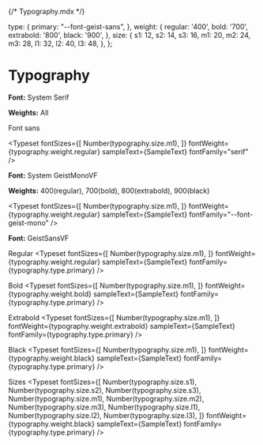{/* Typography.mdx */}


<Meta title="Base/Typography" />

  type: {
    primary: "--font-geist-sans",
  },
  weight: {
    regular: '400',
    bold: '700',
    extrabold: '800',
    black: '900',
  },
  size: {
    s1: 12,
    s2: 14,
    s3: 16,
    m1: 20,
    m2: 24,
    m3: 28,
    l1: 32,
    l2: 40,
    l3: 48,
  },
};


# Typography

**Font:** System Serif

**Weights:** All

<span class="font-sans">Font sans</span>

<Typeset
  fontSizes={[
    Number(typography.size.m1),
  ]}
  fontWeight={typography.weight.regular}
  sampleText={SampleText}
  fontFamily="serif"
/>

**Font:** System GeistMonoVF

**Weights:** 400(regular), 700(bold), 800(extrabold), 900(black)

<Typeset
  fontSizes={[
    Number(typography.size.m1),
  ]}
  fontWeight={typography.weight.regular}
  sampleText={SampleText}
  fontFamily="--font-geist-mono"
/>

**Font:** GeistSansVF

Regular
<Typeset
  fontSizes={[
    Number(typography.size.m1),
  ]}
  fontWeight={typography.weight.regular}
  sampleText={SampleText}
  fontFamily={typography.type.primary}
/>

Bold
<Typeset
  fontSizes={[
    Number(typography.size.m1),
  ]}
  fontWeight={typography.weight.bold}
  sampleText={SampleText}
  fontFamily={typography.type.primary}
/>

Extrabold
<Typeset
  fontSizes={[
    Number(typography.size.m1),
  ]}
  fontWeight={typography.weight.extrabold}
  sampleText={SampleText}
  fontFamily={typography.type.primary}
/>

Black
<Typeset
  fontSizes={[
    Number(typography.size.m1),
  ]}
  fontWeight={typography.weight.black}
  sampleText={SampleText}
  fontFamily={typography.type.primary}
/>

Sizes
<Typeset
  fontSizes={[
    Number(typography.size.s1),
    Number(typography.size.s2),
    Number(typography.size.s3),
    Number(typography.size.m1),
    Number(typography.size.m2),
    Number(typography.size.m3),
    Number(typography.size.l1),
    Number(typography.size.l2),
    Number(typography.size.l3),
  ]}
  fontWeight={typography.weight.black}
  sampleText={SampleText}
  fontFamily={typography.type.primary}
/>